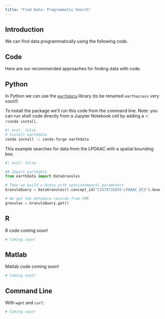 ```yaml
---
title: "Find Data: Programmatic Search"
---
```


## Introduction

We can find data programmatically using the following code.

## Code

Here are our recommended approaches for finding data with code.

::: {.panel-tabset group="language"}
## Python

In Python we can use the [`earthdata`](https://earthdata.readthedocs.io/en/latest/) library (to be renamed `earthaccess` very soon!)

To install the package we'll run this code from the command line. Note: you can run shell code directly from a Jupyter Notebook cell by adding a `!`: `!conda install`.

```bash
#| eval: false
# Install earthdata
conda install -c conda-forge earthdata
```

This example searches for data from the LPDAAC with a spatial bounding box. 

```python
#| eval: false

## Import earthdata
from earthdata import DataGranules

# Then we build a Query with spatiotemporal parameters
GranuleQuery = DataGranules().concept_id("C1575731655-LPDAAC_ECS").bounding_box(-134.7,58.9,-133.9,59.2)

# We get the metadata records from CMR
granules = GranuleQuery.get()
```




## R

R code coming soon!

```r
# Coming soon!
```

## Matlab

Matlab code coming soon!

```r
# Coming soon!
```

## Command Line

With `wget` and `curl`:

```r
# Coming soon!
```


:::
